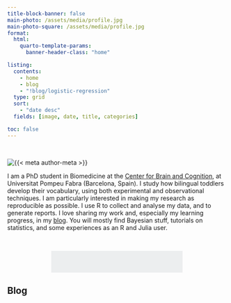 ---
title-block-banner: false
main-photo: /assets/media/profile.jpg
main-photo-square: /assets/media/profile.jpg
format:
  html:
    quarto-template-params:
      banner-header-class: "home"

listing:
  contents:
    - home
    - blog
    - "!blog/logistic-regression"
  type: grid
  sort:
    - "date desc"
  fields: [image, date, title, categories]

toc: false
---


<br>

::: {.grid}

::: {.g-col-12 .g-col-sm-4}

```{=html}
<div class="grid" style="--bs-columns: 5; row-gap: 0;">
  <div class="g-col-1 g-col-sm-0"></div>
  <div class="g-col-3 g-col-sm-5">
    <picture>
      <source media="(max-width: 576px)" srcset="{{< meta main-photo-square >}}">
      <source media="(min-width: 576px)" srcset="{{< meta main-photo >}}">
      <img class="img-fluid" src="{{< meta main-photo >}}" alt="{{< meta author-meta >}}">
    </picture>
  </div>
  <div class="g-col-1 g-col-sm-0"></div>
</div>
```

:::

::: {.g-col-12 .g-col-sm-8}

I am a PhD student in Biomedicine at the [Center for Brain and Cognition](https://www.upf.edu/web/cbc), at Universitat Pompeu Fabra (Barcelona, Spain). I study how bilingual toddlers develop their vocabulary, using both experimental and observational techniques. I am particularly interested in making my research as reproducible as possible. I use R to collect and analyse my data, and to generate reports. I love sharing my work and, especially my learning progress, in my [blog](blog.qmd). You will mostly find Bayesian stuff, tutorials on statistics, and some experiences as an R and Julia user.

:::

:::

<br>

:::{.column-body-outset}

```{=html}

<link rel="stylesheet" href="https://cdn.jsdelivr.net/gh/jpswalsh/academicons@1/css/academicons.min.css">

<div class="grid-container" style="align-items: center; margin-left: 20%; margin-right: 20%; padding: 5%; background: #eceeef; align-items: center">


<div class="grid" style="--bs-rows: 2; --bs-columns: 5; gap: 10px;">

  <a href="https://twitter.com/gongcastro" style="color:black;"> 
    <i class="fa-brands fa-twitter fa-3x"></i>
  </a>
  
  <a href="https://fediscience.org/@gongcastro" style="color:black;"> 
    <i class="fa-brands fa-mastodon fa-3x"></i>
  </a>
  
  <a href="https://github.com/gongcastro" style="color:black;"> 
    <i class="fa-brands fa-github fa-3x"></i>
  </a>
  
  <a href="https://gitlab.com/gongcastro" style="color:black;"> 
    <i class="fa-brands fa-gitlab fa-3x"></i>
  </a>
  
  <a href="https://scholar.google.com/citations?user=fHetiuQAAAAJ&hl=en" style="color:black;"> 
    <i class="ai ai-google-scholar ai-3x"></i>
  </a>
  
  <a href="https://osf.io/w465d" style="color:black;"> 
    <i class="ai ai-osf ai-3x"></i>
  </a>
  
  <a href="https://orcid.org/0000-0002-8553-4209" style="color:black;"> 
    <i class="ai ai-orcid ai-3x"></i>
  </a>
  
  <a href="https://stackoverflow.com/users/14847054/gonzalo-garc%c3%ada-castro" style="color:black;"> 
    <i class="ai ai-stackoverflow ai-3x"></i>
  </a>
  
  <a href="https://stackoverflow.com/users/14847054/gonzalo-garc%c3%ada-castro" style="color:black;"> 
    <i class="fa-brands fa-linkedin fa-3x"></i>
  </a>
  
  <a href="https://stackoverflow.com/users/14847054/gonzalo-garc%c3%ada-castro" style="color:black;"> 
    <i class="ai ai-researchgate ai-3x"></i>
  </a>

</div>

</div>
```

:::

## Blog
